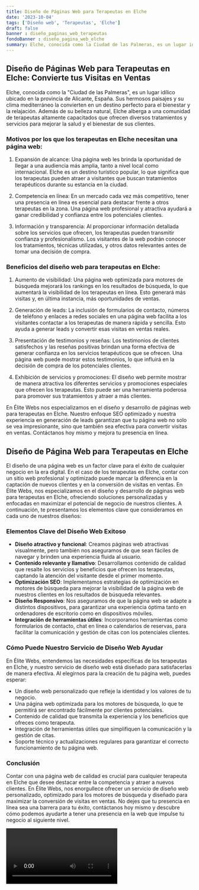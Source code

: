 ```yaml
---
title: Diseño de Páginas Web para Terapeutas en Elche
date: '2023-10-04'
tags: ['Diseño web', 'Terapeutas', 'Elche']
draft: false
banner : diseño_paginas_web_terapeutas
fondoBanner : diseño_pagina_web_elche
summary: Elche, conocida como la Ciudad de las Palmeras, es un lugar idílico ubicado en la provincia de Alicante, España. Sus hermosos paisajes y su clima mediterráneo la convierten en un destino perfecto para el bienestar y la relajación. Además de su belleza natural, Elche alberga a una comunidad de terapeutas altamente capacitados que ofrecen diversos tratamientos y servicios para mejorar la salud y el bienestar de sus clientes.
---
```


## Diseño de Páginas Web para Terapeutas en Elche: Convierte tus Visitas en Ventas

Elche, conocida como la "Ciudad de las Palmeras", es un lugar idílico ubicado en la provincia de Alicante, España. Sus hermosos paisajes y su clima mediterráneo la convierten en un destino perfecto para el bienestar y la relajación. Además de su belleza natural, Elche alberga a una comunidad de terapeutas altamente capacitados que ofrecen diversos tratamientos y servicios para mejorar la salud y el bienestar de sus clientes.

### Motivos por los que los terapeutas en Elche necesitan una página web:

1. Expansión de alcance: Una página web les brinda la oportunidad de llegar a una audiencia más amplia, tanto a nivel local como internacional. Elche es un destino turístico popular, lo que significa que los terapeutas pueden atraer a visitantes que buscan tratamientos terapéuticos durante su estancia en la ciudad.

2. Competencia en línea: En un mercado cada vez más competitivo, tener una presencia en línea es esencial para destacar frente a otros terapeutas en la zona. Una página web profesional y atractiva ayudará a ganar credibilidad y confianza entre los potenciales clientes.

3. Información y transparencia: Al proporcionar información detallada sobre los servicios que ofrecen, los terapeutas pueden transmitir confianza y profesionalismo. Los visitantes de la web podrán conocer los tratamientos, técnicas utilizadas, y otros datos relevantes antes de tomar una decisión de compra.

### Beneficios del diseño web para terapeutas en Elche:

1. Aumento de visibilidad: Una página web optimizada para motores de búsqueda mejorará los rankings en los resultados de búsqueda, lo que aumentará la visibilidad de los terapeutas en línea. Esto generará más visitas y, en última instancia, más oportunidades de ventas.

2. Generación de leads: La inclusión de formularios de contacto, números de teléfono y enlaces a redes sociales en una página web facilita a los visitantes contactar a los terapeutas de manera rápida y sencilla. Esto ayuda a generar leads y convertir esas visitas en ventas reales.

3. Presentación de testimonios y reseñas: Los testimonios de clientes satisfechos y las reseñas positivas brindan una forma efectiva de generar confianza en los servicios terapéuticos que se ofrecen. Una página web puede mostrar estos testimonios, lo que influirá en la decisión de compra de los potenciales clientes.

4. Exhibición de servicios y promociones: El diseño web permite mostrar de manera atractiva los diferentes servicios y promociones especiales que ofrecen los terapeutas. Esto puede ser una herramienta poderosa para promover sus tratamientos y atraer a más clientes.

En Élite Webs nos especializamos en el diseño y desarrollo de páginas web para terapeutas en Elche. Nuestro enfoque SEO optimizado y nuestra experiencia en generación de leads garantizan que tu página web no solo se vea impresionante, sino que también sea efectiva para convertir visitas en ventas. Contáctanos hoy mismo y mejora tu presencia en línea.

<GifSeo />

<Cta />

## Diseño de Página Web para Terapeutas en Elche

El diseño de una página web es un factor clave para el éxito de cualquier negocio en la era digital. En el caso de los terapeutas en Elche, contar con un sitio web profesional y optimizado puede marcar la diferencia en la captación de nuevos clientes y en la conversión de visitas en ventas. En Élite Webs, nos especializamos en el diseño y desarrollo de páginas web para terapeutas en Elche, ofreciendo soluciones personalizadas y enfocadas en maximizar el potencial de negocio de nuestros clientes. A continuación, te presentamos los elementos clave que consideramos en cada uno de nuestros diseños:

### Elementos Clave del Diseño Web Exitoso

- **Diseño atractivo y funcional**: Creamos páginas web atractivas visualmente, pero también nos aseguramos de que sean fáciles de navegar y brinden una experiencia fluida al usuario.
- **Contenido relevante y llamativo**: Desarrollamos contenido de calidad que resalte los servicios y beneficios que ofrecen los terapeutas, captando la atención del visitante desde el primer momento.
- **Optimización SEO**: Implementamos estrategias de optimización en motores de búsqueda para mejorar la visibilidad de la página web de nuestros clientes en los resultados de búsqueda relevantes.
- **Diseño Responsivo**: Nos aseguramos de que la página web se adapte a distintos dispositivos, para garantizar una experiencia óptima tanto en ordenadores de escritorio como en dispositivos móviles.
- **Integración de herramientas útiles**: Incorporamos herramientas como formularios de contacto, chat en línea o calendarios de reservas, para facilitar la comunicación y gestión de citas con los potenciales clientes.

### Cómo Puede Nuestro Servicio de Diseño Web Ayudar

En Élite Webs, entendemos las necesidades específicas de los terapeutas en Elche, y nuestro servicio de diseño web está diseñado para satisfacerlas de manera efectiva. Al elegirnos para la creación de tu página web, puedes esperar:

- Un diseño web personalizado que refleje la identidad y los valores de tu negocio.
- Una página web optimizada para los motores de búsqueda, lo que te permitirá ser encontrado fácilmente por clientes potenciales.
- Contenido de calidad que transmita la experiencia y los beneficios que ofreces como terapeuta.
- Integración de herramientas útiles que simplifiquen la comunicación y la gestión de citas.
- Soporte técnico y actualizaciones regulares para garantizar el correcto funcionamiento de tu página web.

### Conclusión

Contar con una página web de calidad es crucial para cualquier terapeuta en Elche que desee destacar entre la competencia y atraer a nuevos clientes. En Élite Webs, nos enorgullece ofrecer un servicio de diseño web personalizado, optimizado para los motores de búsqueda y diseñado para maximizar la conversión de visitas en ventas. No dejes que tu presencia en línea sea una barrera para tu éxito, contáctanos hoy mismo y descubre cómo podemos ayudarte a tener una presencia en la web que impulse tu negocio al siguiente nivel.

<Video />

<CtaBot job='Terapeutas' city='Elche'/>

<Gmaps query='Elche+españa+maps' />